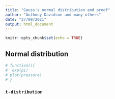```yaml
---
title: "Gauss's normal distribution and proof"
author: "Anthony Davidson and many others"
date: "27/09/2021"
output: html_document
---
```


```r
knitr::opts_chunk$set(echo = TRUE)
```

## Normal distribution

```r
# function(){
#  exp(pi)
# plot(pressure) 
# }

```


### `t-distribution`
